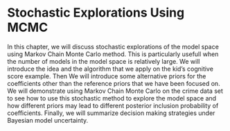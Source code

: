 # Stochastic Explorations Using MCMC

In this chapter, we will discuss stochastic explorations of the model space using Markov Chain Monte Carlo method. This is particularly usefull when the number of models in the model space is relatively large. We will introduce the idea and the algorithm that we apply on the kid's cognitive score example. Then We will introduce some alternative priors for the coefficients other than the reference priors that we have been focused on. We will demonstrate using Markov Chain Monte Carlo on the crime data set to see how to use this stochastic method to explore the model space and how different priors may lead to different posterior inclusion probability of coefficients. Finally, we will summarize decision making strategies under Bayesian model uncertainty.